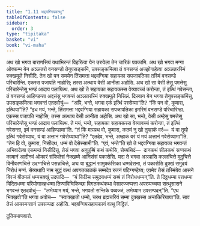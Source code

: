 ```yaml
---
title: "1.11 भद्दवग्गियवत्थु"
tableOfContents: false
sidebar:
  order: 3
type: "tipitaka"
basket: "vi"
book: "vi-maha"
---
```



<DynamicBreadcrumb />

<Division number="36" book="vi-maha">

<Paragraph number="152" book="vi-maha">
अथ खो भगवा बाराणसियं यथाभिरन्तं विहरित्वा येन उरुवेला तेन चारिकं पक्कामि. अथ खो भगवा मग्गा ओक्कम्म येन अञ्ञतरो वनसण्डो तेनुपसङ्कमि, उपसङ्कमित्वा तं वनसण्डं अज्झोगाहेत्वा अञ्ञतरस्मिं रुक्खमूले निसीदि. तेन खो पन समयेन तिंसमत्ता भद्दवग्गिया सहायका सपजापतिका तस्मिं वनसण्डे परिचारेन्ति. एकस्स पजापति नाहोसि; तस्स अत्थाय वेसी आनीता अहोसि. अथ खो सा वेसी तेसु पमत्तेसु परिचारेन्तेसु भण्डं आदाय पलायित्थ. अथ खो ते सहायका सहायकस्स वेय्यावच्चं करोन्ता, तं इत्थिं गवेसन्ता, तं वनसण्डं आहिण्डन्ता अद्दसंसु भगवन्तं अञ्ञतरस्मिं रुक्खमूले निसिन्नं. दिस्वान येन भगवा तेनुपसङ्कमिंसु, उपसङ्कमित्वा भगवन्तं एतदवोचुं—  “अपि, भन्ते, भगवा एकं इत्थिं पस्सेय्या”ति? “किं पन वो, कुमारा, इत्थिया”ति? “इध मयं, भन्ते, तिंसमत्ता भद्दवग्गिया सहायका सपजापतिका इमस्मिं वनसण्डे परिचारिम्हा. एकस्स पजापति नाहोसि; तस्स अत्थाय वेसी आनीता अहोसि. अथ खो सा, भन्ते, वेसी अम्हेसु पमत्तेसु परिचारेन्तेसु भण्डं आदाय पलायित्थ. ते मयं, भन्ते, सहायका सहायकस्स वेय्यावच्चं करोन्ता, तं इत्थिं गवेसन्ता, इमं वनसण्डं आहिण्डामा”ति. “तं किं मञ्ञथ वो, कुमारा, कतमं नु खो तुम्हाकं वरं—  यं वा तुम्हे इत्थिं गवेसेय्याथ, यं वा अत्तानं गवेसेय्याथा”ति? “एतदेव, भन्ते, अम्हाकं वरं यं मयं अत्तानं गवेसेय्यामा”ति. “तेन हि वो, कुमारा, निसीदथ, धम्मं वो देसेस्सामी”ति. “एवं, भन्ते”ति खो ते भद्दवग्गिया सहायका भगवन्तं अभिवादेत्वा एकमन्तं निसीदिंसु.
</Paragraph>

<Paragraph number="153" book="vi-maha">
तेसं भगवा अनुपुब्बिं कथं कथेसि, सेय्यथिदं—  दानकथं सीलकथं सग्गकथं कामानं आदीनवं ओकारं संकिलेसं नेक्खम्मे आनिसंसं पकासेसि. यदा ते भगवा अञ्ञासि कल्लचित्ते मुदुचित्ते विनीवरणचित्ते उदग्गचित्ते पसन्नचित्ते, अथ या बुद्धानं सामुक्कंसिका धम्मदेसना, तं पकासेसि दुक्खं समुदयं निरोधं मग्गं. सेय्यथापि नाम सुद्धं वत्थं अपगतकाळकं सम्मदेव रजनं पटिग्गण्हेय्य; एवमेव तेसं तस्मिंयेव आसने विरजं वीतमलं धम्मचक्खुं उदपादि—  “यं किञ्चि समुदयधम्मं सब्बं तं निरोधधम्मन्”ति. ते दिट्ठधम्मा पत्तधम्मा विदितधम्मा परियोगाळ्हधम्मा तिण्णविचिकिच्छा विगतकथंकथा वेसारज्जप्पत्ता अपरप्पच्चया सत्थुसासने भगवन्तं एतदवोचुं—  “लभेय्याम मयं, भन्ते, भगवतो सन्तिके पब्बज्जं, लभेय्याम उपसम्पदन्”ति. “एथ भिक्खवो”ति भगवा अवोच—  “स्वाक्खातो धम्मो, चरथ ब्रह्मचरियं सम्मा दुक्खस्स अन्तकिरियाया”ति. साव तेसं आयस्मन्तानं उपसम्पदा अहोसि.

</Paragraph>
</Division>

<Paragraph number="154" type="center" book="vi-maha">
भद्दवग्गियसहायकानं वत्थु निट्ठितं.

  
दुतियभाणवारो.
</Paragraph>